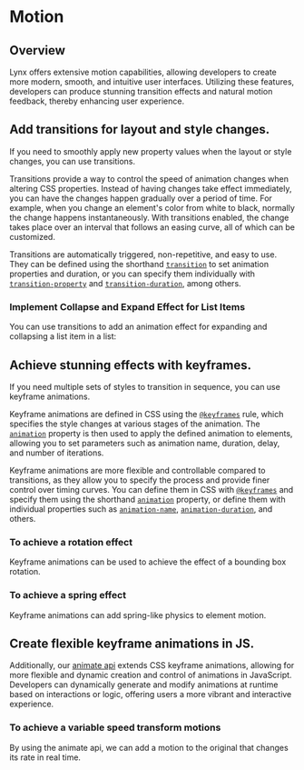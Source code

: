 
# Motion

## Overview

Lynx offers extensive motion capabilities, allowing developers to create more modern, smooth, and intuitive user interfaces. Utilizing these features, developers can produce stunning transition effects and natural motion feedback, thereby enhancing user experience.

## Add transitions for layout and style changes.

If you need to smoothly apply new property values when the layout or style changes, you can use transitions.

Transitions provide a way to control the speed of animation changes when altering CSS properties. Instead of having changes take effect immediately, you can have the changes happen gradually over a period of time. For example, when you change an element's color from white to black, normally the change happens instantaneously. With transitions enabled, the change takes place over an interval that follows an easing curve, all of which can be customized.

Transitions are automatically triggered, non-repetitive, and easy to use. They can be defined using the shorthand [`transition`](../../api/css/properties/transition) to set animation properties and duration, or you can specify them individually with [`transition-property`](../../api/css/properties/transition-property) and [`transition-duration`](../../api/css/properties/transition-duration), among others.

### Implement Collapse and Expand Effect for List Items

You can use transitions to add an animation effect for expanding and collapsing a list item in a list:

<Go
  img="/assets/doc/animation-guide-transition.gif"
  example="animation"
  defaultFile="src/transition_toggle/index.tsx"
  defaultEntryFile="dist/toggle_transition_demo.lynx.bundle"
  entry="src/transition_toggle"
/>

## Achieve stunning effects with keyframes.

If you need multiple sets of styles to transition in sequence, you can use keyframe animations.

Keyframe animations are defined in CSS using the [`@keyframes`](../../api/css/at-rule/keyframes) rule, which specifies the style changes at various stages of the animation. The [`animation`](../../api/css/properties/animation) property is then used to apply the defined animation to elements, allowing you to set parameters such as animation name, duration, delay, and number of iterations.

Keyframe animations are more flexible and controllable compared to transitions, as they allow you to specify the process and provide finer control over timing curves. You can define them in CSS with [`@keyframes`](../../api/css/at-rule/keyframes) and specify them using the shorthand [`animation`](../../api/css/properties/animation) property, or define them with individual properties such as [`animation-name`](../../api/css/properties/animation-name), [`animation-duration`](../../api/css/properties/animation-duration), and others.

### To achieve a rotation effect

Keyframe animations can be used to achieve the effect of a bounding box rotation.

<Go
  img="/assets/doc/animation-guide-rotate.gif"
  example="animation"
  defaultFile="src/keyframe_rotate/index.scss"
  defaultEntryFile="dist/keyframe_rotate.lynx.bundle"
  entry="src/keyframe_rotate"
/>

### To achieve a spring effect

Keyframe animations can add spring-like physics to element motion.

<Go
  img="/assets/doc/animation-guide-spring.gif"
  example="animation"
  defaultFile="src/keyframe_spring/index.scss"
  defaultEntryFile="dist/keyframe_spring.lynx.bundle"
  entry="src/keyframe_spring"
/>

## Create flexible keyframe animations in JS.

Additionally, our [animate api](../../api/lynx-api/lynx/lynx-animate-api) extends CSS keyframe animations, allowing for more flexible and dynamic creation and control of animations in JavaScript. Developers can dynamically generate and modify animations at runtime based on interactions or logic, offering users a more vibrant and interactive experience.

### To achieve a variable speed transform motions

By using the animate api, we can add a motion to the original that changes its rate in real time.

<Go
  img="/assets/doc/animate.gif"
  example="animation"
  defaultFile="src/animate/index.tsx"
  defaultEntryFile="dist/animate.lynx.bundle"
  entry="src/animate"
/>

